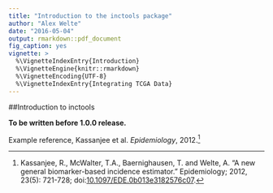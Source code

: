```yaml
---
title: "Introduction to the inctools package"
author: "Alex Welte"
date: "2016-05-04"
output: rmarkdown::pdf_document
fig_caption: yes
vignette: >
  %\VignetteIndexEntry{Introduction}
  %\VignetteEngine{knitr::rmarkdown}
  %\VignetteEncoding{UTF-8}
  %\VignetteIndexEntry{Integrating TCGA Data}
---
```


##Introduction to inctools

**To be written before 1.0.0 release.**

Example reference, Kassanjee et al. *Epidemiology*, 2012.[^1]

[^1]: Kassanjee, R., McWalter, T.A., Baernighausen, T. and Welte, A. "A new general biomarker-based incidence estimator." Epidemiology; 2012, 23(5): 721-728; doi:[10.1097/EDE.0b013e3182576c07](http://dx.doi.org/10.1097/EDE.0b013e3182576c07).
